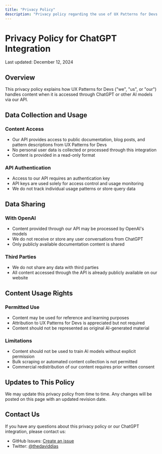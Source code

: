 ```yaml
---
title: "Privacy Policy"
description: "Privacy policy regarding the use of UX Patterns for Devs content with ChatGPT and other AI models"
---
```


# Privacy Policy for ChatGPT Integration

Last updated: December 12, 2024

## Overview

This privacy policy explains how UX Patterns for Devs ("we", "us", or "our") handles content when it is accessed through ChatGPT or other AI models via our API.

## Data Collection and Usage

### Content Access

- Our API provides access to public documentation, blog posts, and pattern descriptions from UX Patterns for Devs
- No personal user data is collected or processed through this integration
- Content is provided in a read-only format

### API Authentication

- Access to our API requires an authentication key
- API keys are used solely for access control and usage monitoring
- We do not track individual usage patterns or store query data

## Data Sharing

### With OpenAI

- Content provided through our API may be processed by OpenAI's models
- We do not receive or store any user conversations from ChatGPT
- Only publicly available documentation content is shared

### Third Parties

- We do not share any data with third parties
- All content accessed through the API is already publicly available on our website

## Content Usage Rights

### Permitted Use

- Content may be used for reference and learning purposes
- Attribution to UX Patterns for Devs is appreciated but not required
- Content should not be represented as original AI-generated material

### Limitations

- Content should not be used to train AI models without explicit permission
- Bulk scraping or automated content collection is not permitted
- Commercial redistribution of our content requires prior written consent

## Updates to This Policy

We may update this privacy policy from time to time. Any changes will be posted on this page with an updated revision date.

## Contact Us

If you have any questions about this privacy policy or our ChatGPT integration, please contact us:

- GitHub Issues: [Create an issue](https://github.com/thedaviddias/ux-patterns-for-developers/issues/new)
- Twitter: [@thedaviddias](https://x.com/thedaviddias)
